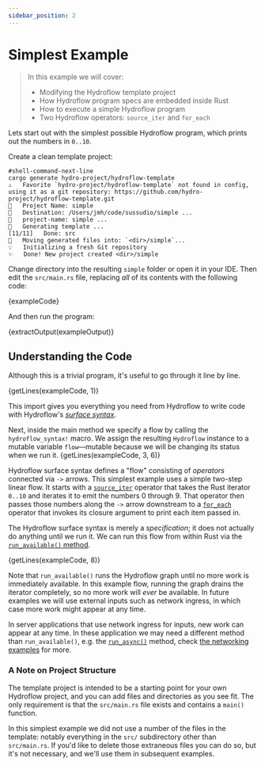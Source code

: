 ```yaml
---
sidebar_position: 2
---
```


# Simplest Example

> In this example we will cover:
> - Modifying the Hydroflow template project
> - How Hydroflow program specs are embedded inside Rust
> - How to execute a simple Hydroflow program
> - Two Hydroflow operators: `source_iter` and `for_each`

Lets start out with the simplest possible Hydroflow program, which prints out
the numbers in `0..10`.

Create a clean template project:
```console
#shell-command-next-line
cargo generate hydro-project/hydroflow-template
⚠️   Favorite `hydro-project/hydroflow-template` not found in config, using it as a git repository: https://github.com/hydro-project/hydroflow-template.git
🤷   Project Name: simple
🔧   Destination: /Users/jmh/code/sussudio/simple ...
🔧   project-name: simple ...
🔧   Generating template ...
[11/11]   Done: src
🔧   Moving generated files into: `<dir>/simple`...
💡   Initializing a fresh Git repository
✨   Done! New project created <dir>/simple
```

Change directory into the resulting `simple` folder or open it in your IDE. Then edit the `src/main.rs` file, replacing
*all* of its contents with the following code:

<CodeBlock language="rust" showLineNumbers>{exampleCode}</CodeBlock>

And then run the program:

<CodeBlock language="console">{extractOutput(exampleOutput)}</CodeBlock>

## Understanding the Code
Although this is a trivial program, it's useful to go through it line by line.

<CodeBlock language="rust">{getLines(exampleCode, 1)}</CodeBlock>

This import gives you everything you need from Hydroflow to write code with Hydroflow's
[_surface syntax_](../syntax).

Next, inside the main method we specify a flow by calling the
`hydroflow_syntax!` macro. We assign the resulting `Hydroflow` instance to
a mutable variable `flow`––mutable because we will be changing its status when we run it.
<CodeBlock language="rust">{getLines(exampleCode, 3, 6)}</CodeBlock>

Hydroflow surface syntax defines a "flow" consisting of *operators* connected via `->` arrows.
This simplest example uses a simple two-step linear flow.
It starts with a [`source_iter`](../syntax/surface_ops_gen#source_iter) operator that takes the Rust
iterator `0..10` and iterates it to emit the
numbers 0 through 9. That operator then passes those numbers along the `->` arrow downstream to a
[`for_each`](../syntax/surface_ops_gen#for_each) operator that invokes its closure argument to print each
item passed in.

The Hydroflow surface syntax is merely a *specification*; it does not actually do anything
until we run it.
We can run this flow from within Rust via the [`run_available()` method](https://hydro-project.github.io/hydroflow/doc/hydroflow/scheduled/graph/struct.Hydroflow.html#method.run_available).

<CodeBlock language="rust">{getLines(exampleCode, 8)}</CodeBlock>

Note that `run_available()` runs the Hydroflow graph until no more work is immediately
available. In this example flow, running the graph drains the iterator completely, so no
more work will *ever* be available. In future examples we will use external inputs such as
network ingress, in which case more work might appear at any time.

In server applications that use network ingress for inputs, new work can appear at any time. In these application
we may need a different method than `run_available()`, e.g. the [`run_async()`](https://hydro-project.github.io/hydroflow/doc/hydroflow/scheduled/graph/struct.Hydroflow.html#method.run_async) method, check [the networking
examples](./example_7_networking) for more.

### A Note on Project Structure
The template project is intended to be a starting point for your own Hydroflow project, and you can add files and directories as you see fit. The only requirement is that the `src/main.rs` file exists and contains a `main()` function.

In this simplest example we did not use a number of the files in the template: notably everything in the `src/` subdirectory other than `src/main.rs`. If you'd like to delete those extraneous files you can do so, but it's not necessary, and we'll use them in subsequent examples.